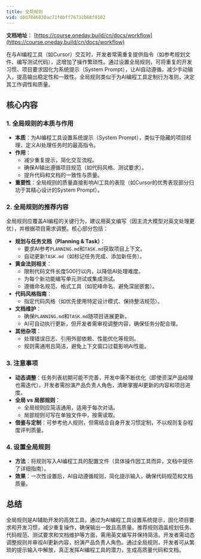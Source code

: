```yaml
---
title: 全局规则
vid: d0d7846830ac71f0bff76732b68f0102
---
```


**文档地址**： [https://course.oneday.build/cn/docs/workflow](https://course.oneday.build/cn/docs/workflow)

在与AI编程工具（如Cursor）交互时，开发者常需重复提供指令（如参考规划文件、编写测试代码），这增加了操作繁琐性。通过设置全局规则，可将重复的开发习惯、项目要求固化为系统提示（System Prompt），让AI自动遵循，减少手动输入，提高输出稳定性和一致性。全局规则类似于为AI编程工具定制行为准则，决定其工作调性和质量。

## 核心内容

### 1. 全局规则的本质与作用
- **本质**：为AI编程工具设置系统提示（System Prompt），类似于隐藏的项目经理，定义AI处理任务时的最高指令。
- **作用**：
  - 减少重复提示，简化交互流程。
  - 确保AI输出遵循项目规范（如代码风格、测试要求）。
  - 提升代码和文档的一致性与质量。
- **重要性**：全局规则的质量直接影响AI工具的表现（如Cursor的优秀表现部分归功于其精心设计的System Prompt）。

### 2. 全局规则的推荐内容
全局规则应覆盖AI编程的关键行为，建议用英文编写（因主流大模型对英文处理更优），并根据项目需求调整。核心部分包括：
- **规划与任务文档（Planning & Task）**：
  - 要求AI参考`PLANNING.md`和`TASK.md`获取项目上下文。
  - 自动更新`TASK.md`（如标记任务完成、添加新任务）。
- **黄金法则相关**：
  - 限制代码文件长度500行以内，以降低AI处理难度。
  - 为每个新功能编写单元测试或集成测试。
  - 遵循命名规范、格式工具（如驼峰命名、避免深层嵌套）。
- **代码风格指南**：
  - 指定代码风格（如优先使用特定设计模式、保持整洁规范）。
- **文档维护**：
  - 确保`PLANNING.md`和`TASK.md`随项目进展更新。
  - AI可自动执行更新，但开发者需审视调整内容，确保任务分配合理。
- **其他杂项**：
  - 处理错误日志、引用外部依赖、性能优化等规则。
  - 规则需通用且简洁，避免上下文窗口过载影响AI性能。

### 3. 注意事项
- **动态调整**：任务列表初期可能不完善，开发中需不断优化（即使资深产品经理也需迭代）。开发者需扮演产品负责人角色，清晰掌握AI更新的内容和项目进度。
- **全局 vs 局部规则**：
  - 全局规则应简洁通用，适用于每次对话。
  - 局部规则可写在单独文件中，按需读取。
- **借鉴与定制**：可参考他人规则，但需结合自身开发习惯定制，不以规则复杂程度评判质量。

### 4. 设置全局规则
- **方法**：将规则写入AI编程工具的配置文件（具体操作因工具而异，文档中提供了详细指南）。
- **效果**：一次性设置后，AI自动遵循规则，简化提示输入，确保代码规范和文档质量。

## 总结
全局规则是AI辅助开发的高效工具，通过为AI编程工具设置系统提示，固化项目要求和开发习惯，减少重复操作，确保输出一致且高质量。推荐规则涵盖规划任务、代码规范、测试要求和文档维护等方面，需用英文编写并保持简洁。开发者需动态调整规则并审视AI更新内容，扮演产品负责人角色。通过全局规则，开发者可从繁琐的提示输入中解放，真正发挥AI编程工具的潜力，生成高质量代码和文档。

